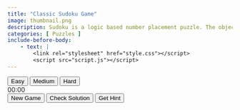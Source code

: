 ```yaml
---
title: "Classic Sudoku Game"
image: thumbnail.png
description: Sudoku is a logic based number placement puzzle. The objective is to fill in the 9x9 grid so that each column, each row, and each of the nine 3x3 boxes (or regions) contains the digits from 1 to 9 only one time each. Starting with a partially completed grid, your objective is to find the one solution that correctly solves the puzzle. Every sudoku puzzle has one and only solution, and can be solved through logic alone.
categories: [ Puzzles ]
include-before-body:
    - text: |
        <link rel="stylesheet" href="style.css"></script>
        <script src="script.js"></script>
---
```


```{=html}
<div class="sudoku">
    <div class="difficulty-controls">
        <button class="difficulty easy selected" onclick="setDifficulty('easy')">Easy</button>
        <button class="difficulty medium" onclick="setDifficulty('medium')">Medium</button>
        <button class="difficulty hard" onclick="setDifficulty('hard')">Hard</button>
    </div>
    <div class="timer" id="timer">00:00</div>
    <div class="controls">
        <button onclick="newGame()">New Game</button>
        <button onclick="checkSolution()">Check Solution</button>
        <button onclick="hint()">Get Hint</button>
    </div>
    <div class="grid" id="grid"></div>
    <div class="message" id="message"></div>
</div>

<script type="text/javascript">
   // Start new game when page loads
   setTimeout(() => {
        // Initialize game
        newGame();
   }, 1000);
</script>
```

